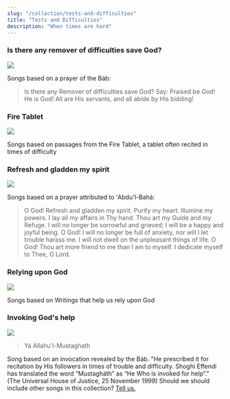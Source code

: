 ```yaml
---
slug: "/collection/tests-and-difficulties"
title: "Tests and Difficulties"
description: "When times are hard"
---
```



<Prose>
    <h3>Is there any remover of difficulties save God?</h3>
</Prose>

![](./storm.jpg)

<Prose>
    Songs based on a prayer of the Báb:
    <blockquote>Is there any Remover of difficulties save God? Say: Praised be God! He is God! All are His servants, and all abide by His bidding!</blockquote>
</Prose>

<SongCollection>
    <Song songSlug="is-there-any-remover" />
    <Song songSlug="kodi-palinso-wina" />
    <Song songSlug="iparhi-allos-litrotis" />
    <Song songSlug="kuna-mtu" />
    <Song songSlug="is-there-any-remover-of-difficulties" />
    <Song songSlug="remover-of-difficulties" />
</SongCollection>

<Prose>
    <h3>Fire Tablet</h3>
</Prose>

![](./fire.jpg)

<Prose>
    Songs based on passages from the Fire Tablet, a tablet often recited in times of difficulty
</Prose>

<SongCollection>
    <Song songSlug="bear-and-endure" />
    <Song songSlug="o-fire-of-the-worlds" />
</SongCollection>

<Prose>
    <h3>Refresh and gladden my spirit</h3>
</Prose>

![](./flowers.jpg)

<Prose>
    Songs based on a prayer attributed to ʻAbdu'l-Bahá:
    <blockquote>O God! Refresh and gladden my spirit. Purify my heart. Illumine my powers. I lay all my affairs in Thy hand. Thou art my Guide and my Refuge. I will no longer be sorrowful and grieved; I will be a happy and joyful being. O God! I will no longer be full of anxiety, nor will I let trouble harass me. I will not dwell on the unpleasant things of life. O God! Thou art more friend to me than I am to myself. I dedicate myself to Thee, O Lord.</blockquote>
</Prose>

<SongCollection>
    <Song songSlug="corrobora" />
    <Song songSlug="refrenergy" />
    <Song songSlug="erquicke" />
</SongCollection>

<Prose>
    <h3>Relying upon God</h3>
</Prose>

![](./mountain.jpg)

<Prose>
    Songs based on Writings that help us rely upon God
</Prose>

<SongCollection>
    <Song songSlug="armed" />
    <Song songSlug="find-me" />
    <Song songSlug="if-any-differences" />
    <Song songSlug="no-one-but-thee" />
    <Song songSlug="rely-upon-god" />
    <Song songSlug="remember-at-all-times" />
    <Song songSlug="sorrow-not" />
</SongCollection>

<Prose>
    <h3>Invoking God's help</h3>
</Prose>

![](./birds.jpg)

<Prose>
    <blockquote>
        Yá Allahu'l-Mustaghath
    </blockquote>
    Song based on an invocation revealed by the Báb. "He prescribed it for recitation by His followers in times of trouble and difficulty. Shoghi Effendi has translated the word “Mustagháth” as “He Who is invoked for help”." (The Universal House of Justice, 25 November 1999)
</Prose>

<SongCollection>
    <Song songSlug="ya-allah-el-mustaghas" />
</SongCollection>

<Prose>
    Should we should include other songs in this collection? <a href="/contact">Tell us.</a>
</Prose>
